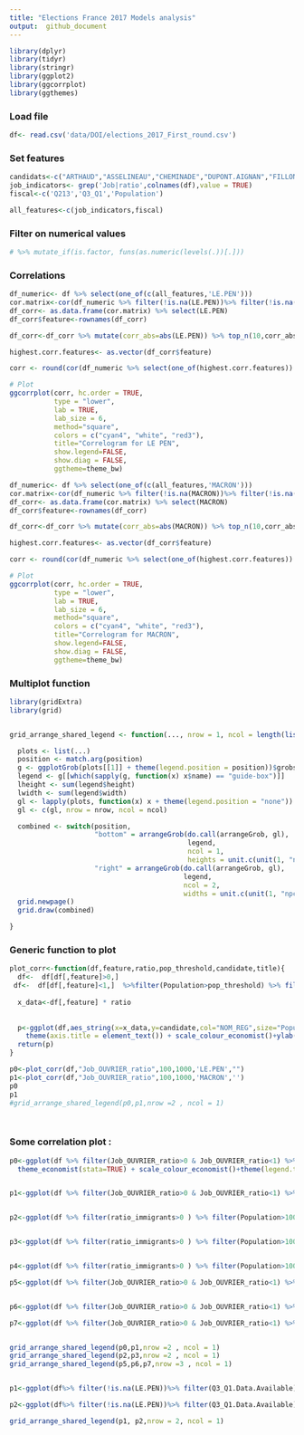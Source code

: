 ```yaml
---
title: "Elections France 2017 Models analysis"
output:  github_document
---
```


```r
library(dplyr)
library(tidyr)
library(stringr)
library(ggplot2)
library(ggcorrplot)
library(ggthemes)
```

### Load file
```r
df<- read.csv('data/DOI/elections_2017_First_round.csv')
```

### Set features
```r
candidats<-c("ARTHAUD","ASSELINEAU","CHEMINADE","DUPONT.AIGNAN","FILLON","HAMON","LASSALLE","LE.PEN","MACRON","MÉLENCHON","POUTOU")
job_indicators<- grep('Job|ratio',colnames(df),value = TRUE)
fiscal<-c('Q213','Q3_Q1','Population')

all_features<-c(job_indicators,fiscal)

```


### Filter on numerical values 
```r
# %>% mutate_if(is.factor, funs(as.numeric(levels(.))[.])) 
```

### Correlations
```r

df_numeric<- df %>% select(one_of(c(all_features,'LE.PEN')))
cor.matrix<-cor(df_numeric %>% filter(!is.na(LE.PEN))%>% filter(!is.na(Q3_Q1)))
df_corr<- as.data.frame(cor.matrix) %>% select(LE.PEN) 
df_corr$feature<-rownames(df_corr)

df_corr<-df_corr %>% mutate(corr_abs=abs(LE.PEN)) %>% top_n(10,corr_abs) %>% arrange(desc(corr_abs))

highest.corr.features<- as.vector(df_corr$feature)

corr <- round(cor(df_numeric %>% select(one_of(highest.corr.features)) %>% na.omit()),2)

# Plot
ggcorrplot(corr, hc.order = TRUE, 
           type = "lower", 
           lab = TRUE, 
           lab_size = 6, 
           method="square", 
           colors = c("cyan4", "white", "red3"), 
           title="Correlogram for LE PEN",
           show.legend=FALSE,
           show.diag = FALSE,
           ggtheme=theme_bw)


```
```r

df_numeric<- df %>% select(one_of(c(all_features,'MACRON')))
cor.matrix<-cor(df_numeric %>% filter(!is.na(MACRON))%>% filter(!is.na(Q3_Q1)))
df_corr<- as.data.frame(cor.matrix) %>% select(MACRON) 
df_corr$feature<-rownames(df_corr)

df_corr<-df_corr %>% mutate(corr_abs=abs(MACRON)) %>% top_n(10,corr_abs) %>% arrange(desc(corr_abs))

highest.corr.features<- as.vector(df_corr$feature)

corr <- round(cor(df_numeric %>% select(one_of(highest.corr.features)) %>% na.omit()),2)

# Plot
ggcorrplot(corr, hc.order = TRUE, 
           type = "lower", 
           lab = TRUE, 
           lab_size = 6, 
           method="square", 
           colors = c("cyan4", "white", "red3"), 
           title="Correlogram for MACRON",
           show.legend=FALSE,
           show.diag = FALSE,
           ggtheme=theme_bw)
```
### Multiplot function
```r
library(gridExtra)
library(grid)


grid_arrange_shared_legend <- function(..., nrow = 1, ncol = length(list(...)), position = c("bottom", "right")) {

  plots <- list(...)
  position <- match.arg(position)
  g <- ggplotGrob(plots[[1]] + theme(legend.position = position))$grobs
  legend <- g[[which(sapply(g, function(x) x$name) == "guide-box")]]
  lheight <- sum(legend$height)
  lwidth <- sum(legend$width)
  gl <- lapply(plots, function(x) x + theme(legend.position = "none"))
  gl <- c(gl, nrow = nrow, ncol = ncol)

  combined <- switch(position,
                     "bottom" = arrangeGrob(do.call(arrangeGrob, gl),
                                            legend,
                                            ncol = 1,
                                            heights = unit.c(unit(1, "npc") - lheight, lheight)),
                     "right" = arrangeGrob(do.call(arrangeGrob, gl),
                                           legend,
                                           ncol = 2,
                                           widths = unit.c(unit(1, "npc") - lwidth, lwidth)))
  grid.newpage()
  grid.draw(combined)

}

```

### Generic function to plot
```r
plot_corr<-function(df,feature,ratio,pop_threshold,candidate,title){
  df<-  df[df[,feature]>0,] 
 df<-  df[df[,feature]<1,]  %>%filter(Population>pop_threshold) %>% filter(REG %in% c(53,93,22,31))
  
  x_data<-df[,feature] * ratio
  
  
  p<-ggplot(df,aes_string(x=x_data,y=candidate,col="NOM_REG",size="Population"))+ geom_jitter(alpha=.7)  +theme_fivethirtyeight() +
    theme(axis.title = element_text()) + scale_colour_economist()+ylab(paste0('1st Round - ',candidate,' (%)'))+ xlab('Worker rate in active population (%)')+theme(legend.direction='vertical',legend.position='top',legend.box='horizontal')+ggtitle(paste0('Cities with population>',pop_threshold))+labs(caption = "©Clément Lefèvre 2017 (Sources : Ministère de l'Intérieur, INSEE)")+scale_colour_manual(values = c("#f04723", "#f48d04", "#00a1ce"))+labs(size = "Population",color=' ')+ theme(legend.title=element_text(size=8))
  return(p)
}

p0<-plot_corr(df,"Job_OUVRIER_ratio",100,1000,'LE.PEN',"")
p1<-plot_corr(df,"Job_OUVRIER_ratio",100,1000,'MACRON','')
p0
p1
#grid_arrange_shared_legend(p0,p1,nrow =2 , ncol = 1)




```


### Some correlation plot :
```r
p0<-ggplot(df %>% filter(Job_OUVRIER_ratio>0 & Job_OUVRIER_ratio<1) %>% filter(Population>1000) %>% filter(REG %in% c(53,93,22,31)),aes(x=Job_OUVRIER_ratio*100,y=LE.PEN,col=as.factor(NOM_REG),size=Population))+ geom_jitter(alpha=.5)+
  theme_economist(stata=TRUE) + scale_colour_economist()+theme(legend.title=element_blank())+ylab('1st Round - LE PEN (%)')+ xlab('Worker rate in active population (%)')+theme(aspect.ratio=1/2)+ggtitle('For cities with Population>1000')+labs( caption = "©Clement LEFEVRE 2017 -Sources : Ministere de l'interieur, INSEE.")


p1<-ggplot(df %>% filter(Job_OUVRIER_ratio>0 & Job_OUVRIER_ratio<1) %>% filter(Population>1000) %>% filter(REG %in% c(53,93,22,31)),aes(x=Job_OUVRIER_ratio*100,y=MACRON,col=as.factor(NOM_REG),size=Population))+ geom_jitter(alpha=.5)+ scale_colour_brewer(palette = "Set1")+theme(legend.title=element_blank())+ylab('1st Round - MACRON (%)')+ xlab('Worker rate in active population (%)')+theme(aspect.ratio=1/2)+ggtitle('For cities with Population>1000')


p2<-ggplot(df %>% filter(ratio_immigrants>0 ) %>% filter(Population>1000) %>% filter(REG %in% c(53,93,22,31)),aes(x=log(ratio_immigrants+1),y=LE.PEN,col=as.factor(NOM_REG),size=Population))+ geom_jitter(alpha=.5)+ scale_colour_brewer(palette = "Set1")+theme(legend.title=element_blank())+ylab('1st Round - LE PEN (%)')+ xlab('Immigrant rate log()')+theme(aspect.ratio=1/2)+ggtitle('For cities with Population>1000')


p3<-ggplot(df %>% filter(ratio_immigrants>0 ) %>% filter(Population>1000) %>% filter(REG %in% c(53,93,22,31)),aes(x=log(ratio_immigrants+1),y=MACRON,col=as.factor(NOM_REG),size=Population))+ geom_jitter(alpha=.5)+ scale_colour_brewer(palette = "Set1")+theme(legend.title=element_blank())+ylab('1st Round - MACRON (%)')+ xlab('Immigrant rate log()')+theme(aspect.ratio=1/2)+ggtitle('For cities with Population>1000')


p4<-ggplot(df %>% filter(ratio_immigrants>0 ) %>% filter(Population>1000) %>% filter(REG %in% c(22,31)),aes(x=log(ratio_immigrants+1),y=MÉLENCHON,col=as.factor(NOM_REG)))+ geom_jitter(alpha=.5)+ scale_colour_brewer(palette = "Set1")+theme(legend.title=element_blank())+ylab('1st Round - MÉLENCHON (%)')+ xlab('Immigrant rate log()')+theme(aspect.ratio=1/2)+ggtitle('For cities with Population>1000')

p5<-ggplot(df %>% filter(Job_OUVRIER_ratio>0 & Job_OUVRIER_ratio<1) %>% filter(Population>1000) %>% filter(REG %in% c(53,93,22,31)),aes(x=NoJob_1524_ratio*100,y=LE.PEN,col=as.factor(NOM_REG),size=Population))+ geom_jitter(alpha=.5)+ scale_colour_brewer(palette = "Set1")+theme(legend.title=element_blank())+ylab('1st Round - LE PEN (%)')+ xlab('NoJob_1524_ratio (%)')+theme(aspect.ratio=1/2)+ggtitle('For cities with Population>1000')


p6<-ggplot(df %>% filter(Job_OUVRIER_ratio>0 & Job_OUVRIER_ratio<1) %>% filter(Population>1000) %>% filter(REG %in% c(53,93,22,31)),aes(x=NoJob_1524_ratio*100,y=MACRON,col=as.factor(NOM_REG),size=Population))+ geom_jitter(alpha=.5)+ scale_colour_brewer(palette = "Set1")+theme(legend.title=element_blank())+ylab('1st Round - MACRON (%)')+ xlab('NoJob_1524_ratio (%)')+theme(aspect.ratio=1/2)+ggtitle('For cities with Population>1000')

p7<-ggplot(df %>% filter(Job_OUVRIER_ratio>0 & Job_OUVRIER_ratio<1) %>% filter(Population>1000) %>% filter(REG %in% c(53,93,22,31)),aes(x=NoJob_1524_ratio*100,y=MÉLENCHON,col=as.factor(NOM_REG),size=Population))+ geom_jitter(alpha=.5)+ scale_colour_brewer(palette = "Set1")+theme(legend.title=element_blank())+ylab('1st Round - MÉLENCHON (%)')+ xlab('NoJob_1524_ratio (%)')+theme(aspect.ratio=1/2)+ggtitle('For cities with Population>1000')


grid_arrange_shared_legend(p0,p1,nrow =2 , ncol = 1)
grid_arrange_shared_legend(p2,p3,nrow =2 , ncol = 1)
grid_arrange_shared_legend(p5,p6,p7,nrow =3 , ncol = 1)



```

```r

p1<-ggplot(df%>% filter(!is.na(LE.PEN))%>% filter(Q3_Q1.Data.Available) %>% filter(REG %in% c(53,93,22,31)) ,aes(Q3_Q1,LE.PEN, col=as.factor(NOM_REG),size=Population))+ geom_jitter(alpha=.6)+ scale_colour_brewer(palette = "Set1")+theme(legend.title=element_blank())+ylab('1st Round - LE PEN (%)')+ xlab('Yearly Income per household - Inter Quartile Range')+theme(aspect.ratio=1/2)+ggtitle('For cities with Household>50 or Population>100')

p2<-ggplot(df%>% filter(!is.na(LE.PEN))%>% filter(Q3_Q1.Data.Available) %>% filter(REG %in% c(53,93,22,31)) ,aes(Q3_Q1,MACRON, col=as.factor(NOM_REG),size=Population))+ geom_jitter(alpha=.6)+ scale_colour_brewer(palette = "Set1")+theme(legend.title=element_blank())+ylab('1st Round - MACRON (%)')+ xlab('Yearly Income per household - Inter Quartile Range')+theme(aspect.ratio=1/2)

grid_arrange_shared_legend(p1, p2,nrow = 2, ncol = 1)
```

